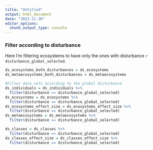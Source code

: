 ```yaml
---
title: "Untitled"
output: html_document
date: "2023-11-30"
editor_options: 
  chunk_output_type: console
---
```


### Filter according to disturbance

Here I'm filtering ecosystems to have only the ones with disturbance `r disturbance_global_selected`.

```r
ds_ecosystems_both_disturbances = ds_ecosystems
ds_metaecosystems_both_disturbances = ds_metaecosystems
```

```r
#Filter data sets according to the global disturbance
ds_individuals = ds_individuals %>%
  filter(disturbance == disturbance_global_selected)
ds_ecosystems = ds_ecosystems %>%
  filter(disturbance == disturbance_global_selected)
ds_ecosystems_effect_size = ds_ecosystems_effect_size %>%
  filter(disturbance == disturbance_global_selected)
ds_metaecosystems = ds_metaecosystems %>%
  filter(disturbance == disturbance_global_selected)
```

```r
ds_classes = ds_classes %>%
  filter(disturbance == disturbance_global_selected)
ds_classes_effect_size = ds_classes_effect_size %>%
  filter(disturbance == disturbance_global_selected)
```

